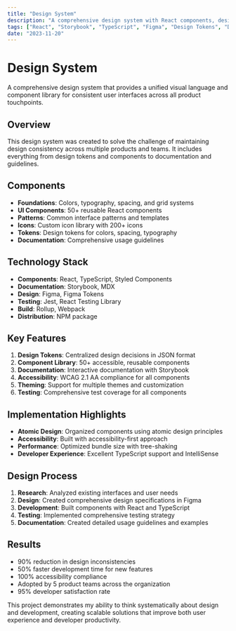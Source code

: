 ```yaml
---
title: "Design System"
description: "A comprehensive design system with React components, design tokens, and documentation to ensure consistency across all product interfaces."
tags: ["React", "Storybook", "TypeScript", "Figma", "Design Tokens", "Documentation"]
date: "2023-11-20"
---
```


# Design System

A comprehensive design system that provides a unified visual language and component library for consistent user interfaces across all product touchpoints.

## Overview

This design system was created to solve the challenge of maintaining design consistency across multiple products and teams. It includes everything from design tokens and components to documentation and guidelines.

## Components

- **Foundations**: Colors, typography, spacing, and grid systems
- **UI Components**: 50+ reusable React components
- **Patterns**: Common interface patterns and templates
- **Icons**: Custom icon library with 200+ icons
- **Tokens**: Design tokens for colors, spacing, typography
- **Documentation**: Comprehensive usage guidelines

## Technology Stack

- **Components**: React, TypeScript, Styled Components
- **Documentation**: Storybook, MDX
- **Design**: Figma, Figma Tokens
- **Testing**: Jest, React Testing Library
- **Build**: Rollup, Webpack
- **Distribution**: NPM package

## Key Features

1. **Design Tokens**: Centralized design decisions in JSON format
2. **Component Library**: 50+ accessible, reusable components
3. **Documentation**: Interactive documentation with Storybook
4. **Accessibility**: WCAG 2.1 AA compliance for all components
5. **Theming**: Support for multiple themes and customization
6. **Testing**: Comprehensive test coverage for all components

## Implementation Highlights

- **Atomic Design**: Organized components using atomic design principles
- **Accessibility**: Built with accessibility-first approach
- **Performance**: Optimized bundle size with tree-shaking
- **Developer Experience**: Excellent TypeScript support and IntelliSense

## Design Process

1. **Research**: Analyzed existing interfaces and user needs
2. **Design**: Created comprehensive design specifications in Figma
3. **Development**: Built components with React and TypeScript
4. **Testing**: Implemented comprehensive testing strategy
5. **Documentation**: Created detailed usage guidelines and examples

## Results

- 90% reduction in design inconsistencies
- 50% faster development time for new features
- 100% accessibility compliance
- Adopted by 5 product teams across the organization
- 95% developer satisfaction rate

This project demonstrates my ability to think systematically about design and development, creating scalable solutions that improve both user experience and developer productivity.